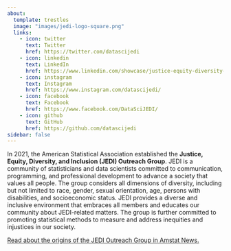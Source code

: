 ```yaml
---
about:
  template: trestles
  image: "images/jedi-logo-square.png"
  links:
    - icon: twitter
      text: Twitter
      href: https://twitter.com/datascijedi
    - icon: linkedin
      text: LinkedIn
      href: https://www.linkedin.com/showcase/justice-equity-diversity-and-inclusion-organizing-group
    - icon: instagram
      text: Instagram
      href: https://www.instagram.com/datascijedi/
    - icon: facebook
      text: Facebook
      href: https://www.facebook.com/DataSciJEDI/
    - icon: github
      text: GitHub
      href: https://github.com/datascijedi
sidebar: false
---
```


In 2021, the American Statistical Association established the **Justice, Equity, Diversity, and Inclusion (JEDI) Outreach Group**. JEDI is a community of statisticians and data scientists committed to communication, programming, and professional development to advance a society that values all people. The group considers all dimensions of diversity, including but not limited to race, gender, sexual orientation, age, persons with disabilities, and socioeconomic status. JEDI provides a diverse and inclusive environment that embraces all members and educates our community about JEDI-related matters. The group is further committed to promoting statistical methods to measure and address inequities and injustices in our society.

[Read about the origins of the JEDI Outreach Group in Amstat News.](https://magazine.amstat.org/blog/2021/05/01/the-origins-of-jedi/) 